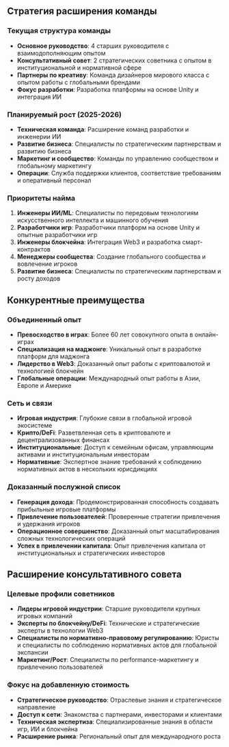 ## Стратегия расширения команды

### Текущая структура команды
- **Основное руководство**: 4 старших руководителя с взаимодополняющим опытом
- **Консультативный совет**: 2 стратегических советника с опытом в институциональной и нормативной сфере
- **Партнеры по креативу**: Команда дизайнеров мирового класса с опытом работы с глобальными брендами
- **Фокус разработки**: Разработка платформы на основе Unity и интеграция ИИ

### Планируемый рост (2025-2026)
- **Техническая команда**: Расширение команд разработки и инженерии ИИ
- **Развитие бизнеса**: Специалисты по стратегическим партнерствам и развитию бизнеса
- **Маркетинг и сообщество**: Команды по управлению сообществом и глобальному маркетингу
- **Операции**: Служба поддержки клиентов, соответствие требованиям и оперативный персонал

### Приоритеты найма
1. **Инженеры ИИ/ML**: Специалисты по передовым технологиям искусственного интеллекта и машинного обучения
2. **Разработчики игр**: Разработчики платформ на основе Unity и опытные разработчики игр
3. **Инженеры блокчейна**: Интеграция Web3 и разработка смарт-контрактов
4. **Менеджеры сообщества**: Создание глобального сообщества и вовлечение игроков
5. **Развитие бизнеса**: Специалисты по стратегическим партнерствам и росту доходов

## Конкурентные преимущества

### Объединенный опыт
- **Превосходство в играх**: Более 60 лет совокупного опыта в онлайн-играх
- **Специализация на маджонге**: Уникальный опыт в разработке платформ для маджонга
- **Лидерство в Web3**: Доказанный опыт работы с криптовалютой и технологией блокчейн
- **Глобальные операции**: Международный опыт работы в Азии, Европе и Америке

### Сеть и связи
- **Игровая индустрия**: Глубокие связи в глобальной игровой экосистеме
- **Крипто/DeFi**: Разветвленная сеть в криптовалюте и децентрализованных финансах
- **Институциональные**: Доступ к семейным офисам, управляющим активами и институциональным инвесторам
- **Нормативные**: Экспертное знание требований к соблюдению нормативных актов в нескольких юрисдикциях

### Доказанный послужной список
- **Генерация дохода**: Продемонстрированная способность создавать прибыльные игровые платформы
- **Привлечение пользователей**: Проверенные стратегии привлечения и удержания игроков
- **Операционное совершенство**: Доказанный опыт масштабирования сложных технологических операций
- **Успех в привлечении капитала**: Опыт привлечения капитала от институциональных и стратегических инвесторов

## Расширение консультативного совета

### Целевые профили советников
- **Лидеры игровой индустрии**: Старшие руководители крупных игровых компаний
- **Эксперты по блокчейну/DeFi**: Технические и стратегические эксперты в технологии Web3
- **Специалисты по нормативно-правовому регулированию**: Юристы и специалисты по соблюдению нормативных актов для глобальной экспансии
- **Маркетинг/Рост**: Специалисты по performance-маркетингу и привлечению пользователей

### Фокус на добавленную стоимость
- **Стратегическое руководство**: Отраслевые знания и стратегическое направление
- **Доступ к сети**: Знакомства с партнерами, инвесторами и клиентами
- **Техническая экспертиза**: Специализированные знания в области игр, ИИ и блокчейна
- **Расширение рынка**: Региональный опыт для международного роста